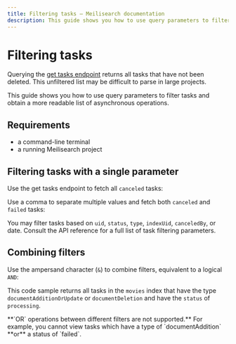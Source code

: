 ```yaml
---
title: Filtering tasks — Meilisearch documentation
description: This guide shows you how to use query parameters to filter tasks and obtain a more readable list of asynchronous operations.
---
```


# Filtering tasks

Querying the [get tasks endpoint](/reference/api/tasks#get-tasks) returns all tasks that have not been deleted. This unfiltered list may be difficult to parse in large projects.

This guide shows you how to use query parameters to filter tasks and obtain a more readable list of asynchronous operations.

## Requirements

- a command-line terminal
- a running Meilisearch project

## Filtering tasks with a single parameter

Use the get tasks endpoint to fetch all `canceled` tasks:

<CodeSamples id="async_guide_filter_by_statuses_1" />

Use a comma to separate multiple values and fetch both `canceled` and `failed` tasks:

<CodeSamples id="async_guide_filter_by_statuses_2" />

You may filter tasks based on `uid`, `status`, `type`, `indexUid`, `canceledBy`, or date. Consult the API reference for a full list of task filtering parameters.

## Combining filters

Use the ampersand character (`&`) to combine filters, equivalent to a logical `AND`:

<CodeSamples id="async_guide_multiple_filters_1" />

This code sample returns all tasks in the `movies` index that have the type `documentAdditionOrUpdate` or `documentDeletion` and have the `status` of `processing`.

<Capsule intent="warning">
**`OR` operations between different filters are not supported.** For example, you cannot view tasks which have a type of `documentAddition` **or** a status of `failed`.
</Capsule>
